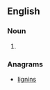 ==English==

===Noun===
{{head|en|noun plural form}}

# {{plural of|lining|lang=en}}

===Anagrams===
* [[lignins#English|lignins]]